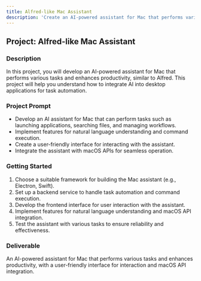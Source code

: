```yaml
---
title: Alfred-like Mac Assistant
description: 'Create an AI-powered assistant for Mac that performs various tasks and enhances productivity, similar to Alfred.'
---
```


## Project: Alfred-like Mac Assistant

### Description
In this project, you will develop an AI-powered assistant for Mac that performs various tasks and enhances productivity, similar to Alfred. This project will help you understand how to integrate AI into desktop applications for task automation.

### Project Prompt
- Develop an AI assistant for Mac that can perform tasks such as launching applications, searching files, and managing workflows.
- Implement features for natural language understanding and command execution.
- Create a user-friendly interface for interacting with the assistant.
- Integrate the assistant with macOS APIs for seamless operation.

### Getting Started
1. Choose a suitable framework for building the Mac assistant (e.g., Electron, Swift).
2. Set up a backend service to handle task automation and command execution.
3. Develop the frontend interface for user interaction with the assistant.
4. Implement features for natural language understanding and macOS API integration.
5. Test the assistant with various tasks to ensure reliability and effectiveness.

### Deliverable
An AI-powered assistant for Mac that performs various tasks and enhances productivity, with a user-friendly interface for interaction and macOS API integration.
